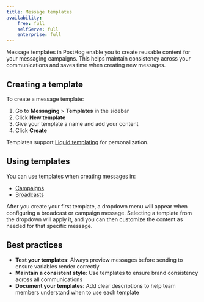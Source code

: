 ```yaml
---
title: Message templates
availability:
    free: full
    selfServe: full
    enterprise: full
---
```


Message templates in PostHog enable you to create reusable content for your messaging campaigns. This helps maintain consistency across your communications and saves time when creating new messages.

## Creating a template

To create a message template:

1. Go to **Messaging** > **Templates** in the sidebar
2. Click **New template**
3. Give your template a name and add your content
4. Click **Create**

Templates support [Liquid templating](/docs/messaging/liquid-templating) for personalization.

## Using templates

You can use templates when creating messages in:

- [Campaigns](/docs/messaging/email)
- [Broadcasts](/docs/messaging/transactional-emails)

After you create your first template, a dropdown menu will appear when configuring a broadcast or campaign message. Selecting a template from the dropdown will apply it, and you can then customize the content as needed for that specific message.

## Best practices

- **Test your templates**: Always preview messages before sending to ensure variables render correctly
- **Maintain a consistent style**: Use templates to ensure brand consistency across all communications
- **Document your templates**: Add clear descriptions to help team members understand when to use each template
